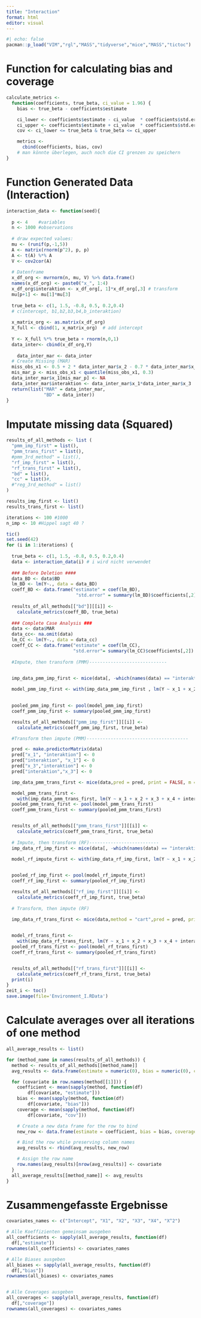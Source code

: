 ---
title: "Interaction"
format: html
editor: visual
---

```{r}
#| echo: false
pacman::p_load("VIM","rgl","MASS","tidyverse","mice","MASS","tictoc")
```

# Function for calculating bias and coverage

```{r}
calculate_metrics <-
  function(coefficients, true_beta, ci_value = 1.96) {
    bias <- true_beta - coefficients$estimate

    ci_lower <- coefficients$estimate - ci_value  * coefficients$std.error
    ci_upper <- coefficients$estimate + ci_value  * coefficients$std.error
    cov <- ci_lower <= true_beta & true_beta <= ci_upper

    metrics <-
      cbind(coefficients, bias, cov) 
    # man könnte überlegen, auch noch die CI grenzen zu speichern
}
```

# Function Generated Data (Interaction)

```{r}
interaction_data <- function(seed){
  
  p <- 4    #variables
  n <- 1000 #observations
  
  # draw expected values:
  mu <- (runif(p,-1,5))
  A <- matrix(rnorm(p^2), p, p)
  A <- t(A) %*% A             
  V <- cov2cor(A)           
  
  # Datenframe
  x_df_org <- mvrnorm(n, mu, V) %>% data.frame()
  names(x_df_org) <- paste0("x_", 1:4)
  x_df_org$interaktion <- x_df_org[, 1]*x_df_org[,3] # transform
  mu[p+1] <- mu[1]*mu[3]
  
  true_beta <- c(1, 1.5, -0.8, 0.5, 0.2,0.4)  
  # c(intercept, b1,b2,b3,b4,b_interaktion)
  
  x_matrix_org <- as.matrix(x_df_org)
  X_full <- cbind(1, x_matrix_org)  # add intercept
  
  Y <- X_full %*% true_beta + rnorm(n,0,1)
  data_inter<- cbind(x_df_org,Y)
  
    data_inter_mar <- data_inter
  # Create Missing (MAR)
  miss_obs_x1 <- 0.5 + 2 * data_inter_mar$x_2 - 0.7 * data_inter_mar$x_3 + rnorm(n, 0, 3)
  mis_mar_p <- miss_obs_x1 < quantile(miss_obs_x1, 0.3)
  data_inter_mar$x_1[mis_mar_p] <- NA
  data_inter_mar$interaktion <- data_inter_mar$x_1*data_inter_mar$x_3
  return(list("MAR" = data_inter_mar, 
              "BD" = data_inter))
}
```

# Imputate missing data (Squared)

```{r}
results_of_all_methods <- list (
  "pmm_imp_first" = list(),
  "pmm_trans_first" = list(),
  #pmm_3rd_method" = list(),
  "rf_imp_first" = list(),
  "rf_trans_first" = list(),
  "bd" = list(),
  "cc" = list()#,
  #"reg_3rd_method" = list()
)

results_imp_first <- list()
results_trans_first <- list()

iterations <- 100 #1000
n_imp <- 10 #Hippel sagt 40 ?

tic()
set.seed(42)
for (i in 1:iterations) {
  
  true_beta <- c(1, 1.5, -0.8, 0.5, 0.2,0.4) 
  data <- interaction_data(i) # i wird nicht verwendet
  
  ### Before Deletion ####
  data_BD <- data$BD
  lm_BD <- lm(Y~., data = data_BD)
  coeff_BD <- data.frame("estimate" = coef(lm_BD),
                          "std.error" = summary(lm_BD)$coefficients[,2])
  
  results_of_all_methods[["bd"]][[i]] <- 
    calculate_metrics(coeff_BD, true_beta)
  
  ### Complete Case Analysis ###
  data <- data$MAR
  data_cc<- na.omit(data)
  lm_CC <- lm(Y~., data = data_cc)
  coeff_CC <- data.frame("estimate" = coef(lm_CC),
                         "std.error"= summary(lm_CC)$coefficients[,2])
  
  #Impute, then transform (PMM)-----------------------------
  

  imp_data_pmm_imp_first <- mice(data[, -which(names(data) == "interaktion")], m = n_imp, print = FALSE)

  model_pmm_imp_first <- with(imp_data_pmm_imp_first , lm(Y ~ x_1 + x_2 + x_3 + x_4 + x_1*x_3))

  
  pooled_pmm_imp_first <- pool(model_pmm_imp_first)
  coeff_pmm_imp_first <- summary(pooled_pmm_imp_first)

  results_of_all_methods[["pmm_imp_first"]][[i]] <-
    calculate_metrics(coeff_pmm_imp_first, true_beta)

  #Transform then impute (PMM)--------------------------------------

  pred <- make.predictorMatrix(data)
  pred["x_1", "interaktion"] <- 0
  pred["interaktion", "x_1"] <- 0
  pred["x_3","interaktion"] <- 0
  pred["interaktion","x_3"] <- 0

  imp_data_pmm_trans_first <- mice(data,pred = pred, print = FALSE, m = n_imp)

  model_pmm_trans_first <-
    with(imp_data_pmm_trans_first, lm(Y ~ x_1 + x_2 + x_3 + x_4 + interaktion))
  pooled_pmm_trans_first <- pool(model_pmm_trans_first)
  coeff_pmm_trans_first <- summary(pooled_pmm_trans_first)


  results_of_all_methods[["pmm_trans_first"]][[i]] <-
    calculate_metrics(coeff_pmm_trans_first, true_beta)
  
  # Impute, then transform (RF)--------------------------
  imp_data_rf_imp_first <- mice(data[, -which(names(data) == "interaktion")],method = "cart", m = n_imp, print = FALSE)

  model_rf_impute_first <- with(imp_data_rf_imp_first, lm(Y ~ x_1 + x_2 + x_3 + x_4 + x_1*x_3))

  
  pooled_rf_imp_first <- pool(model_rf_impute_first)
  coeff_rf_imp_first <- summary(pooled_rf_imp_first)

  results_of_all_methods[["rf_imp_first"]][[i]] <-
    calculate_metrics(coeff_rf_imp_first, true_beta)
  
  # Transform, then impute (RF)
  
  imp_data_rf_trans_first <- mice(data,method = "cart",pred = pred, print = FALSE, m = n_imp)


  model_rf_trans_first <-
    with(imp_data_rf_trans_first, lm(Y ~ x_1 + x_2 + x_3 + x_4 + interaktion))
  pooled_rf_trans_first <- pool(model_rf_trans_first)
  coeff_rf_trans_first <- summary(pooled_rf_trans_first)


  results_of_all_methods[["rf_trans_first"]][[i]] <-
    calculate_metrics(coeff_rf_trans_first, true_beta)
  print(i)
}
zeit_i <- toc()
save.image(file='Environment_I.RData')

```

# Calculate averages over all iterations of one method

```{r}

all_average_results <- list()

for (method_name in names(results_of_all_methods)) {
  method <- results_of_all_methods[[method_name]]
  avg_results <- data.frame(estimate = numeric(0), bias = numeric(0), coverage = numeric(0))

  for (covariate in row.names(method[[1]])) {
    coefficient <- mean(sapply(method, function(df)
        df[covariate, "estimate"]))
    bias <- mean(sapply(method, function(df)
        df[covariate, "bias"]))
    coverage <- mean(sapply(method, function(df)
        df[covariate, "cov"]))

    # Create a new data frame for the row to bind
    new_row <- data.frame(estimate = coefficient, bias = bias, coverage = coverage)

    # Bind the row while preserving column names
    avg_results <- rbind(avg_results, new_row)

    # Assign the row name
    row.names(avg_results)[nrow(avg_results)] <- covariate
  }
  all_average_results[[method_name]] <- avg_results
}

```

# Zusammengefasste Ergebnisse

```{r}
covariates_names <- c("Intercept", "X1", "X2", "X3", "X4", "X^2")

# Alle Koeffizienten gemeinsam ausgeben
all_coefficients <- sapply(all_average_results, function(df)
  df[,"estimate"])
rownames(all_coefficients) <- covariates_names

# Alle Biases ausgeben
all_biases <- sapply(all_average_results, function(df)
  df[,"bias"])
rownames(all_biases) <- covariates_names


# Alle Coverages ausgeben
all_coverages <- sapply(all_average_results, function(df)
  df[,"coverage"])
rownames(all_coverages) <- covariates_names

```

